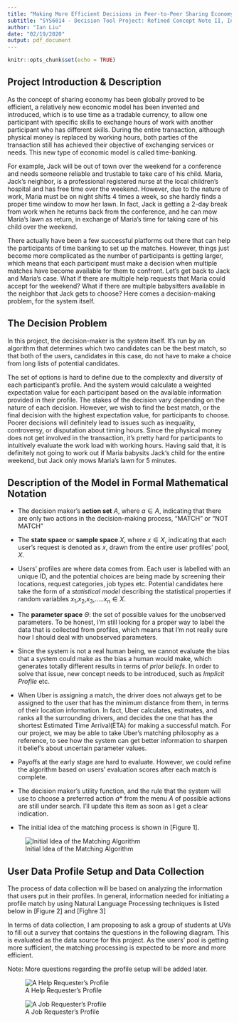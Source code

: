 ```yaml
---
title: "Making More Efficient Decisions in Peer-to-Peer Sharing Economy?"
subtitle: "SYS6014 - Decision Tool Project: Refined Concept Note II, Including Initial Formal Model"
author: "Ian Liu"
date: "02/19/2020"
output: pdf_document
---
```


```r
knitr::opts_chunk$set(echo = TRUE)
```

## Project Introduction & Description

As the concept of sharing economy has been globally proved to be efficient, a relatively new economic model has been invented and introduced, which is to use time as a tradable currency, to allow one participant with specific skills to exchange hours of work with another participant who has different skills. During the entire transaction, although physical money is replaced by working hours, both parties of the transaction still has achieved their objective of exchanging services or needs. This new type of economic model is called time-banking.

For example, Jack will be out of town over the weekend for a conference and needs someone reliable and trustable to take care of his child. Maria, Jack’s neighbor, is a professional registered nurse at the local children’s hospital and has free time over the weekend. However, due to the nature of work, Maria must be on night shifts 4 times a week, so she hardly finds a proper time window to mow her lawn. In fact, Jack is getting a 2-day break from work when he returns back from the conference, and he can mow Maria's lawn as return, in exchange of Maria’s time for taking care of his child over the weekend. 

There actually have been a few successful platforms out there that can help the participants of time banking to set up the matches. However, things just become more complicated as the number of participants is getting larger, which means that each participant must make a decision when multiple matches have become available for them to confront. Let’s get back to Jack and Maria’s case. What if there are multiple help requests that Maria could accept for the weekend? What if there are multiple babysitters available in the neighbor that Jack gets to choose? Here comes a decision-making problem, for the system itself.

## The Decision Problem

In this project, the decision-maker is the system itself. It's run by an algorithm that determines which two candidates can be the best match, so that both of the users, candidates in this case, do not have to make a choice from long lists of potential candidates.

The set of options is hard to define due to the complexity and diversity of each participant's profile. And the system would calculate a weighted expectation value for each participant based on the available information provided in their profile. The stakes of the decision vary depending on the nature of each decision. However, we wish to find the best match, or the final decision with the highest expectation value, for participants to choose. Poorer decisions will definitely lead to issues such as inequality, controversy, or disputation about timing hours. Since the physical money does not get involved in the transaction, it's pretty hard for participants to intuitively evaluate the work load with working hours. Having said that, it is definitely not going to work out if Maria babysits Jack's child for the entire weekend, but Jack only mows Maria's lawn for 5 minutes.

## Description of the Model in Formal Mathematical Notation

* The decision maker's __action set__ $A$, where $a \in A$, indicating that there are only two actions in the decision-making process, "MATCH" or "NOT MATCH"
* The __state space__ or __sample space__ $X$, where $x \in X$, indicating that each user's request is denoted as $x$, drawn from the entire user profiles' pool, $X$.
* Users' profiles are where data comes from. Each user is labelled with an unique ID, and the potential choices are being made by screening their locations, request categories, job types etc. Potential candidates here take the form of a _statistical model_ describing the statistical properties if random variables $x_{1}$,$x_{2}$,$x_{3}$,.....$x_{n} \in X$.
 
* The __parameter space__ $\Theta$: the set of possible values for the unobserved parameters. To be honest, I'm still looking for a proper way to label the data that is collected from profiles, which means that I'm not really sure how I should deal with unobserved parameters.

* Since the system is not a real human being, we cannot evaluate the bias that a system could make as the bias a human would make, which generates totally different results in terms of _prior beliefs_. In order to solve that issue, new concept needs to be introduced, such as _Implicit Profile_ etc.

* When Uber is assigning a match, the driver does not always get to be assigned to the user that has the minimum distance from them, in terms of their location information. In fact, Uber calculates, estimates, and ranks all the surrounding drivers, and decides the one that has the shortest Estimated Time Arrival(ETA) for making a successful match. For our project, we may be able to take Uber's matching philosophy as a reference, to see how the system can get better information to sharpen it belief's about uncertain parameter values.

* Payoffs at the early stage are hard to evaluate. However, we could refine the algorithm based on users' evaluation scores after each match is complete.

* The decision maker's utility function, and the rule that the system will use to choose a preferred action $a*$ from the menu $A$ of possible actions are still under search. I'll update this item as soon as I get a clear indication.

* The initial idea of the matching process is shown in [Figure 1].

![Initial Idea of the Matching Algorithm](/Users/YingzhengLiu/Dropbox/R_Workplace/SYS6014/images/process.png)


## User Data Profile Setup and Data Collection

The process of data collection will be based on analyzing the information that users put in their profiles. In general, information needed for initiating a profile match by using Natural Language Processing techniques is listed below in [Figure 2] and [Fighre 3]

In terms of data collection, I am proposing to ask a group of students at UVa to fill out a survey that contains the questions in the following diagram. This is evaluated as the data source for this project. As the users' pool is getting more sufficient, the matching processing is expected to be more and more efficient.


Note: More questions regarding the profile setup will be added later.

![A Help Requester's Profile](/Users/YingzhengLiu/Dropbox/R_Workplace/SYS6014/images/help.png)

![A Job Requester's Profile](/Users/YingzhengLiu/Dropbox/R_Workplace/SYS6014/images/job.png)